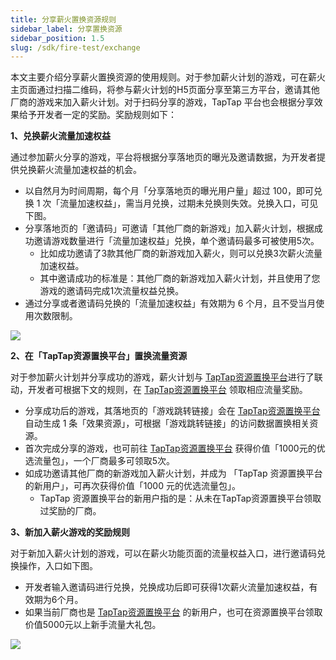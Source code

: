 ```yaml
---
title: 分享薪火置换资源规则
sidebar_label: 分享置换资源
sidebar_position: 1.5
slug: /sdk/fire-test/exchange
---
```


本文主要介绍分享薪火置换资源的使用规则。对于参加薪火计划的游戏，可在薪火主页面通过扫描二维码，将参与薪火计划的H5页面分享至第三方平台，邀请其他厂商的游戏来加入薪火计划。对于扫码分享的游戏，TapTap 平台也会根据分享效果给予开发者一定的奖励。奖励规则如下：

**1、兑换薪火流量加速权益**

通过参加薪火分享的游戏，平台将根据分享落地页的曝光及邀请数据，为开发者提供兑换薪火流量加速权益的机会。

- 以自然月为时间周期，每个月「分享落地页的曝光用户量」超过 100，即可兑换 1 次「流量加速权益」，需当月兑换，过期未兑换则失效。兑换入口，可见下图。
- 分享落地页的「邀请码」可邀请「其他厂商的新游戏」加入薪火计划，根据成功邀请游戏数量进行「流量加速权益」兑换，单个邀请码最多可被使用5次。
  - 比如成功邀请了3款其他厂商的新游戏加入薪火，则可以兑换3次薪火流量加速权益。
  - 其中邀请成功的标准是：其他厂商的新游戏加入薪火计划，并且使用了您游戏的邀请码完成1次流量权益兑换。
- 通过分享或者邀请码兑换的「流量加速权益」有效期为 6 个月，且不受当月使用次数限制。

![](https://capacity-files.lcfile.com/zGiiRxhiKmNNnqpQkgLLxkhQpwcVlvC5/image-20230627-084055.png)

**2、在「TapTap资源置换平台」置换流量资源**

对于参加薪火计划并分享成功的游戏，薪火计划与 [TapTap资源置换平台](https://rep.taptap.cn/)进行了联动，开发者可根据下文的规则，在 [TapTap资源置换平台](https://rep.taptap.cn/) 领取相应流量奖励。

- 分享成功后的游戏，其落地页的「游戏跳转链接」会在 [TapTap资源置换平台](https://rep.taptap.cn/) 自动生成 1 条「效果资源」，可根据「游戏跳转链接」的访问数据置换相关资源。
- 首次完成分享的游戏，也可前往 [TapTap资源置换平台](https://rep.taptap.cn/) 获得价值「1000元的优选流量包」，一个厂商最多可领取5次。
- 如成功邀请其他厂商的新游戏加入薪火计划，并成为 「TapTap 资源置换平台的新用户」，可再次获得价值「1000 元的优选流量包」。
  - TapTap 资源置换平台的新用户指的是：从未在TapTap资源置换平台领取过奖励的厂商。

**3、新加入薪火游戏的奖励规则**

对于新加入薪火计划的游戏，可以在薪火功能页面的流量权益入口，进行邀请码兑换操作，入口如下图。

- 开发者输入邀请码进行兑换，兑换成功后即可获得1次薪火流量加速权益，有效期为6个月。
- 如果当前厂商也是 [TapTap资源置换平台](https://rep.taptap.cn/)  的新用户，也可在资源置换平台领取价值5000元以上新手流量大礼包。

![](https://capacity-files.lcfile.com/xI8Jtu74cJTT9tjD8Bhbdqf6z9o9l0Pv/image-20230627-090947.png)
